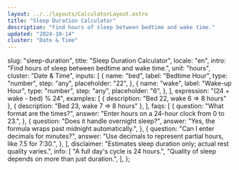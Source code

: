 ```yaml
---
layout: ../../layouts/CalculatorLayout.astro
title: "Sleep Duration Calculator"
description: "Find hours of sleep between bedtime and wake time."
updated: "2024-10-14"
cluster: "Date & Time"
---
```



  slug: "sleep-duration",
  title: "Sleep Duration Calculator",
  locale: "en",
  intro: "Find hours of sleep between bedtime and wake time.",
  unit: "hours",
  cluster: "Date & Time",
  inputs: [
    {
      name: "bed",
      label: "Bedtime Hour",
      type: "number",
      step: "any",
      placeholder: "22",
    },
    {
      name: "wake",
      label: "Wake-up Hour",
      type: "number",
      step: "any",
      placeholder: "6",
    },
  ],
  expression: "(24 + wake - bed) % 24",
  examples: [
    { description: "Bed 22, wake 6 ⇒ 8 hours" },
    { description: "Bed 23, wake 7 ⇒ 8 hours" },
  ],
  faqs: [
    {
      question: "What format are the times?",
      answer: "Enter hours on a 24-hour clock from 0 to 23.",
    },
    {
      question: "Does it handle overnight sleep?",
      answer: "Yes, the formula wraps past midnight automatically.",
    },
    {
      question: "Can I enter decimals for minutes?",
      answer: "Use decimals to represent partial hours, like 7.5 for 7:30.",
    },
  ],
  disclaimer: "Estimates sleep duration only; actual rest quality varies.",
  info: [
    "A full day's cycle is 24 hours.",
    "Quality of sleep depends on more than just duration.",
  ],
};

<Calculator schema={schema} />
